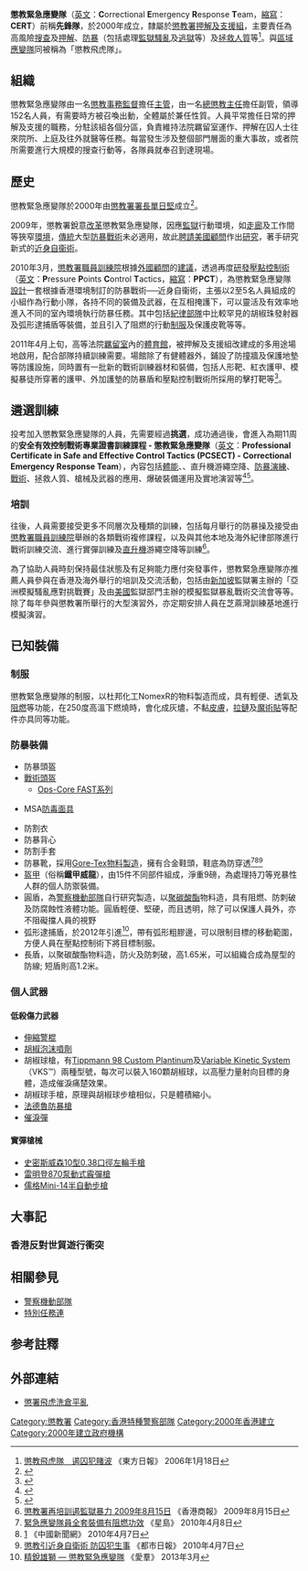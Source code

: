 {{NoteTA
|G1=Firearms
|G2=Military
|G3=長度單位
|G4=地區用語
|G5=地名
}}
{{Infobox law enforcement agency
|unit_name= 懲教緊急應變隊<br>{{lang|en|Correctional Emergency Response Team}}
|image=
|caption= 
|country= {{HK}}
|type= [[緊急應變隊|緊急應變隊]]
|branch= [[懲教署|懲教署]]
|dates= 2000年—
|specialization= 高風險[[搜查|搜查]]及[[押解|押解]]、[[防暴|防暴]]及[[拯救人質|拯救人質]]等
|command_structure= [[押解及支援組|押解及支援組]]
|size= 152名  
|garrison=
|ceremonial_chief=
|nickname= '''懲教[[飛虎隊|飛虎隊]]'''
|motto= 
|colors= [[綠色|綠色]]
|march=
|mascot=
|battles= 
|notable_commanders=
|anniversaries= 
|decorations=
|identification_symbol=
|identification_symbol_label=
}}

'''懲教緊急應變隊'''（[[英文|英文]]：'''C'''orrectional '''E'''mergency '''R'''esponse '''T'''eam，[[縮寫|縮寫]]：'''CERT'''）前稱'''先鋒隊'''，於2000年成立，隸屬於[[懲教署|懲教署]][[押解及支援組|押解及支援組]]，主要責任為高風險[[搜查|搜查]]及[[押解|押解]]、[[防暴|防暴]]（包括處理[[監獄騷亂|監獄騷亂]]及[[逃獄|逃獄]]等）及[[拯救人質|拯救人質]]等<ref>[http://orientaldaily.on.cc/archive/20060118/new/new_a79cnt.html 懲教飛虎隊　遏囚犯賭波] {{Wayback|url=http://orientaldaily.on.cc/archive/20060118/new/new_a79cnt.html |date=20160304194300 }} 《東方日報》 2006年1月18日</ref>。與[[區域應變隊|區域應變隊]]同被稱為「懲教飛虎隊」。

==組織==
懲教緊急應變隊由一名[[懲教事務監督|懲教事務監督]]擔任[[主管|主管]]，由一名[[總懲教主任|總懲教主任]]擔任副管，領導152名人員，有需要時方被召喚出動，全體屬於兼任性質。人員平常擔任日常的押解及支援的職務，分駐該組各個分區，負責維持法院羈留室運作、押解在囚人士往來院所、上庭及往外就醫等任務。每當發生涉及整個部門層面的重大事故，或者院所需要進行大規模的搜查行動等，各隊員就奉召到達現場。

==歷史==
懲教緊急應變隊於2000年由[[懲教署署長|懲教署署長]][[單日堅|單日堅]]成立<ref>{{Cite web |url=http://the-sun.on.cc/cnt/news/20100419/00408_005.html |title=《太陽報》 政情：懲署接棒單日堅大熱 2010年4月19日 |access-date=2010年11月10日 |archive-url=https://web.archive.org/web/20171228233000/http://the-sun.on.cc/cnt/news/20100419/00408_005.html |archive-date=2017年12月28日 |dead-url=yes }}</ref>。

2009年，懲教署銳意[[改革|改革]]懲教緊急應變隊，因應[[監獄|監獄]]行動環境，如[[走廊|走廊]]及工作間等狹窄[[環境|環境]]，[[傳統|傳統]]大型[[防暴|防暴]][[戰術|戰術]]未必適用，故此[[聘請|聘請]][[美國|美國]][[顧問|顧問]]作出[[研究|研究]]，著手研究新式的[[近身距離作戰|近身自衞術]]。

2010年3月，[[懲教署職員訓練院|懲教署職員訓練院]]根據[[外國|外國]][[顧問|顧問]]的[[建議|建議]]，透過再度[[研發|研發]][[壓點控制術|壓點控制術]]（[[英文|英文]]：'''P'''ressure '''P'''oints '''C'''ontrol '''T'''actics，[[縮寫|縮寫]]：'''PPCT'''），為懲教緊急應變隊[[設計|設計]]一套根據香港環境制訂的防暴戰術──近身自衞術，主張以2至5名人員組成的小組作為行動小隊，各持不同的裝備及武器，在互相掩護下，可以靈活及有效率地進入不同的室內環境執行防暴任務。其中包括[[紀律部隊|紀律部隊]]中比較罕見的胡椒珠發射器及弧形逮捕盾等裝備，並且引入了阻燃的行動[[制服|制服]]及保護皮靴等等。

2011年4月上旬，高等法院[[羈留室|羈留室]]內的[[體育館|體育館]]，被押解及支援組改建成的多用途場地啟用，配合部隊持續訓練需要。場館除了有健體器外，鋪設了防撞牆及保護地墊等防護設施，同時置有一批新的戰術訓練器材和裝備，包括人形靶、紅衣護甲、模擬暴徒所穿著的護甲、外加護墊的防暴盾和壓點控制戰術所採用的擊打靶等<ref>{{Cite web |url=http://www.csd.gov.hk/guardian/issue_269/content_8.html |title=優化設施資源運用加強戰術訓練效益 |access-date=2011-05-30 |archive-url=https://web.archive.org/web/20160304124723/http://www.csd.gov.hk/guardian/issue_269/content_8.html |archive-date=2016-03-04 |dead-url=yes }}</ref>。

==遴選訓練==
投考加入懲教緊急應變隊的人員，先需要經過'''挑選'''，成功通過後，會進入為期11周的'''安全有效控制戰術專業證書訓練課程 - 懲教緊急應變隊'''（[[英文|英文]]：'''Professional Certificate in Safe and Effective Control Tactics (PCSECT) - Correctional Emergency Response Team'''），內容包括[[體能|體能]]、{{tsl|en|pressure point|壓點控制}}、直升機游繩空降、[[防暴演練|防暴演練]]、[[戰術|戰術]]、拯救人質、槍械及武器的應用、爆破裝備運用及實地演習等<ref>{{Cite web |url=http://www.csd.gov.hk/guardian/issue_255/content_8.html |title=《愛羣》 添置防護裝備 加強人員保障 第255期 2010年3月 |access-date=2010-11-10 |archive-url=https://web.archive.org/web/20150923211723/http://www.csd.gov.hk/guardian/issue_255/content_8.html |archive-date=2015-09-23 |dead-url=yes }}</ref><ref>{{Cite web |url=http://www.csd.gov.hk/guardian/issue_255/content_8.html |title=《愛羣》 同事修畢緊急應變隊訓練課程 第255期 2010年3月 |access-date=2010-11-10 |archive-url=https://web.archive.org/web/20150923211723/http://www.csd.gov.hk/guardian/issue_255/content_8.html |archive-date=2015-09-23 |dead-url=yes }}</ref>。

===培訓===
往後，人員需要接受更多不同層次及種類的訓練，包括每月舉行的防暴操及接受由[[懲教署職員訓練院|懲教署職員訓練院]]舉辦的各類戰術複修課程，以及與其他本地及海外紀律部隊進行戰術訓練交流、進行實彈訓練及[[直升機|直升機]]游繩空降等訓練<ref>[http://www.hkcd.com.hk/content/2009-08/15/content_2368795.htm 懲教署再培訓遏監獄暴力 2009年8月15日]{{Dead link|date=2019年10月 |bot=InternetArchiveBot |fix-attempted=yes }} 《香港商報》 2009年8月15日</ref>。

為了協助人員時刻保持最佳狀態及有足夠能力應付突發事件，懲教緊急應變隊亦推薦人員參與在香港及海外舉行的培訓及交流活動，包括由[[新加坡|新加坡]]監獄署主辦的「亞洲模擬騷亂應對挑戰賽」及由[[美國|美國]]監獄部門主辦的模擬監獄暴亂戰術交流會等等。除了每年參與懲教署所舉行的大型演習外，亦定期安排人員在芝蔴灣訓練基地進行模擬演習。

==已知裝備==
===制服===
懲教緊急應變隊的制服，以杜邦化工NomexR的物料製造而成，具有輕便、透氣及[[阻燃|阻燃]]等功能，在250度高溫下燃燒時，會化成灰燼，不黏[[皮膚|皮膚]]，[[拉鏈|拉鏈]]及[[魔術貼|魔術貼]]等配件亦具同等功能。

===防暴裝備===
*防暴頭盔
*[[戰術頭盔|戰術頭盔]]
** [[未來突擊外殼技術頭盔|Ops-Core FAST系列]]
* {{flagicon|US}}MSA[[防毒面具|防毒面具]]
*防割衣
*防暴背心
*防割手套
*防暴靴，採用[[Gore-Tex|Gore-Tex]][[物料|物料]][[製造|製造]]，擁有合金鞋頭，鞋底為防穿透<ref>[http://www.singtao.com.hk/china/news_detail.asp?sid=489256 緊急應變隊員全套裝備有阻燃功效] {{Wayback|url=http://www.singtao.com.hk/china/news_detail.asp?sid=489256 |date=20200327175841 }} 《星島》 2010年4月8日</ref><ref>[http://www.cns.hk:89/ga/ga-sszqf/news/2010/04-07/2210879.shtml]{{Dead link|date=2019年10月 |bot=InternetArchiveBot |fix-attempted=yes }} 《中國新聞網》 2010年4月7日</ref><ref>[http://www.metrohk.com.hk/pda/pda_detail.php?id=131746&selectedDate=2010-04-07&categoryID=all 懲教引近身自衛術 防囚犯生事] {{Wayback|url=http://www.metrohk.com.hk/pda/pda_detail.php?id=131746&selectedDate=2010-04-07&categoryID=all |date=20181031173905 }} 《都市日報》 2010年4月7日</ref>
*[[盔甲|盔甲]]（俗稱'''鐵甲威龍'''），由15件不同部件組成，淨重9磅，為處理持刀等兇暴性人群的個人防禦裝備。
*圓盾，為[[警察機動部隊|警察機動部隊]]自行研究製造，以[[聚碳酸酯|聚碳酸酯]]物料造，具有阻燃、防刺破及防腐蝕性液體功能。圓盾輕便、堅硬，而且透明，除了可以保護人員外，亦不阻礙擋人員的視野
*弧形逮捕盾，於2012年引進<ref>[http://www.csd.gov.hk/guardian/issue_291/content_other_news.html#3 精銳雄獅 — 懲教緊急應變隊] {{Wayback|url=http://www.csd.gov.hk/guardian/issue_291/content_other_news.html#3 |date=20160304124901 }} 《愛羣》 2013年3月</ref>，帶有弧形粗膠邊，可以限制目標的移動範圍，方便人員在壓點控制術下將目標制服。
*長盾，以聚碳酸酯物料造，防火及防刺破，高1.65米，可以組織合成為屋型的防線; 短盾則高1.2米。

===個人武器===

====低殺傷力武器====
*[[伸縮警棍|伸縮警棍]]
*[[胡椒泡沫噴劑|胡椒泡沫噴劑]]
*胡椒球槍，有[[Tippmann_98_Custom_Plantinum|Tippmann 98 Custom Plantinum]]及[[Variable_Kinetic_System|Variable Kinetic System]]（VKS™）兩種型號，每次可以裝入160顆胡椒球，以高壓力量射向目標的身體，造成催淚痛楚效果。
*胡椒球手槍，原理與胡椒球步槍相似，只是體積縮小。
*[[法德魯防暴槍|法德魯防暴槍]]
*[[催淚彈|催淚彈]]

====實彈槍械====
*[[史密斯威森軍警型左輪手槍|史密斯威森10型0.38口徑左輪手槍]]
*[[雷明登870泵動式霰彈槍|雷明登870泵動式霰彈槍]]
*[[儒格Mini-14半自動步槍|儒格Mini-14半自動步槍]]

==大事記==
===香港反對世貿遊行衝突===
{{main|香港反對世貿遊行衝突}}

==相關參見==
*[[警察機動部隊|警察機動部隊]]
*[[特別任務連|特別任務連]]

==参考註釋==
{{reflist|2}}

==外部連結==
*[https://web.archive.org/web/20190507231415/http://orientaldaily.on.cc/archive/20060930/new/new_a00cnt.html 懲署飛虎洗倉平亂]

[[Category:懲教署|Category:懲教署]]
[[Category:香港特種警察部隊|Category:香港特種警察部隊]]
[[Category:2000年香港建立|Category:2000年香港建立]]
[[Category:2000年建立政府機構|Category:2000年建立政府機構]]